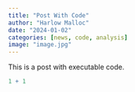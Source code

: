 ```yaml
---
title: "Post With Code"
author: "Harlow Malloc"
date: "2024-01-02"
categories: [news, code, analysis]
image: "image.jpg"
---
```


This is a post with executable code.

```r
1 + 1
```
